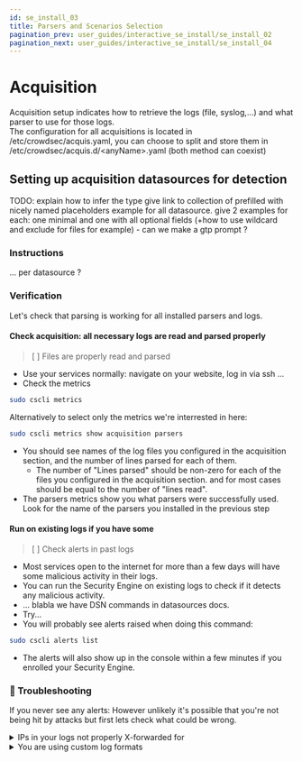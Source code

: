 ```yaml
---
id: se_install_03
title: Parsers and Scenarios Selection
pagination_prev: user_guides/interactive_se_install/se_install_02
pagination_next: user_guides/interactive_se_install/se_install_04
---
```



# Acquisition

Acquisition setup indicates how to retrieve the logs (file, syslog,...) and what parser to use for those logs.  
The configuration for all acquisitions is located in /etc/crowdsec/acquis.yaml, you can choose to split and store them in /etc/crowdsec/acquis.d/\<anyName\>.yaml (both method can coexist)

## Setting up acquisition datasources for detection

TODO: explain how to infer the type give link to collection of prefilled with nicely named placeholders example for all datasource. give 2 examples for each: one minimal and one with all optional fields (+how to use wildcard and exclude for files for example) - can we make a gtp prompt ?

### Instructions
... per datasource ?

### Verification

Let's check that parsing is working for all installed parsers and logs.

#### Check acquisition: all necessary logs are read and parsed properly

> [ ] Files are properly read and parsed
- Use your services normally: navigate on your website, log in via ssh ...
- Check the metrics
```bash
sudo cscli metrics
```
Alternatively to select only the metrics we're interrested in here:
```bash
sudo cscli metrics show acquisition parsers
```
- You should see names of the log files you configured in the acquisition section, and the number of lines parsed for each of them.  
  - The number of "Lines parsed" should be non-zero for each of the files you configured in the acquisition section. and for most cases should be equal to the number of "lines read".
- The parsers metrics show you what parsers were successfully used. Look for the name of the parsers you installed in the previous step

#### Run on existing logs if you have some

> [ ] Check alerts in past logs
- Most services open to the internet for more than a few days will have some malicious activity in their logs.
- You can run the Security Engine on existing logs to check if it detects any malicious activity.
- ... blabla we have DSN commands in datasources docs.  
- Try...
- You will probably see alerts raised when doing this command:
```bash
sudo cscli alerts list
```
- The alerts will also show up in the console within a few minutes if you enrolled your Security Engine.
    
### 🚨 Troubleshooting
If you never see any alerts: However unlikely it's possible that you're not being hit by attacks but first lets check what could be wrong.

<details>
    <summary>IPs in your logs not properly X-forwarded for</summary>
    
    - Check that the logs you are reading have the real Source IP and not the one of one of your proxies or load balancers.
        - Local/Private IPs are whitelisted by default, so log with non x-forwarded IPs wont trigger alerts. //more details here.. link ...
        - If you have a reverse proxy, make sure to use the `X-Forwarded-For` header in your logs.
        - If you have a load balancer, make sure to use the `X-Real-IP` header in your logs.
</details>
<details>
    <summary>You are using custom log formats</summary>
    
    The parsers we provide are made to parse default log formats of the supported services.
    If you are using custom log formats, you will need to create your own parsers or modify the existing ones to match your log format.
    - You can find more information on how to create your own parsers in the [CrowdSec documentation](https://doc.crowdsec.net/docs/next/log_processor/parsers/intro).
</details>